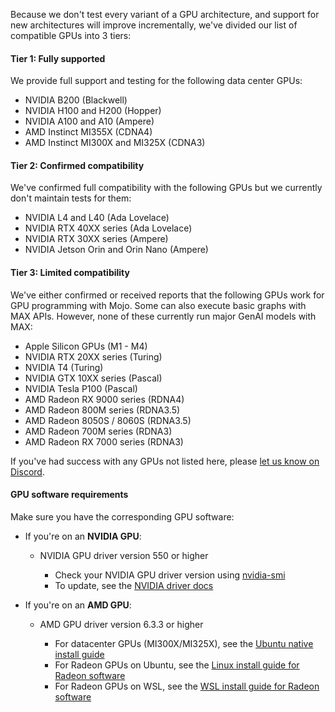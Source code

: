 Because we don't test every variant of a GPU architecture, and support for new
architectures will improve incrementally, we've divided our list of compatible
GPUs into 3 tiers:

#### Tier 1: Fully supported

We provide full support and testing for the following data center GPUs:

- NVIDIA B200 (Blackwell)
- NVIDIA H100 and H200 (Hopper)
- NVIDIA A100 and A10 (Ampere)
- AMD Instinct MI355X (CDNA4)
- AMD Instinct MI300X and MI325X (CDNA3)

#### Tier 2: Confirmed compatibility

We've confirmed full compatibility with the following GPUs but we currently
don't maintain tests for them:

- NVIDIA L4 and L40 (Ada Lovelace)
- NVIDIA RTX 40XX series (Ada Lovelace)
- NVIDIA RTX 30XX series (Ampere)
- NVIDIA Jetson Orin and Orin Nano (Ampere)

#### Tier 3: Limited compatibility

We've either confirmed or received reports that the following GPUs work for GPU
programming with Mojo. Some can also execute basic graphs with MAX APIs.
However, none of these currently run major GenAI models with MAX:

- Apple Silicon GPUs (M1 - M4)
- NVIDIA RTX 20XX series (Turing)
- NVIDIA T4 (Turing)
- NVIDIA GTX 10XX series (Pascal)
- NVIDIA Tesla P100 (Pascal)
- AMD Radeon RX 9000 series (RDNA4)
- AMD Radeon 800M series (RDNA3.5)
- AMD Radeon 8050S / 8060S (RDNA3.5)
- AMD Radeon 700M series (RDNA3)
- AMD Radeon RX 7000 series (RDNA3)

If you've had success with any GPUs not listed here, please [let us know on
Discord](https://discord.gg/modular).

#### GPU software requirements

Make sure you have the corresponding GPU software:

- If you're on an **NVIDIA GPU**:

  - NVIDIA GPU driver version 550 or higher

    - Check your NVIDIA GPU driver version using
  [nvidia-smi](https://developer.nvidia.com/system-management-interface)
    - To update, see the [NVIDIA driver
    docs](https://www.nvidia.com/en-us/drivers/)

- If you're on an **AMD GPU**:

  - AMD GPU driver version 6.3.3 or higher

    - For datacenter GPUs (MI300X/MI325X), see the [Ubuntu native install
    guide](https://rocm.docs.amd.com/projects/install-on-linux/en/latest/install/install-methods/package-manager/package-manager-ubuntu.html)
    - For Radeon GPUs on Ubuntu, see the [Linux install guide for Radeon
    software](https://rocm.docs.amd.com/projects/radeon/en/latest/docs/install/native_linux/install-radeon.html)
    - For Radeon GPUs on WSL, see the [WSL install guide for Radeon
    software](https://rocm.docs.amd.com/projects/radeon/en/latest/docs/install/wsl/install-radeon.html)
